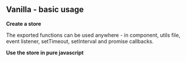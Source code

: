 



<Meta title="Vanilla/Basic usage" parameters={defaultDocParams()} />

<Installation packages="gstatem" />

## Vanilla - basic usage

**Create a store**

The exported functions can be used anywhere - in component, utils file, event listener, setTimeout, setInterval and promise callbacks.

<CodeView
	componentName="VanillaStore"
	jsContent={StateJsContent}
	tsContent={StateTsContent}
/>

**Use the store in pure javascript**

<CodeView
	componentName="VanillaBasicUsage"
	jsContent={BasicUsageJsContent}
	tsContent={BasicUsageTsContent}
/>
